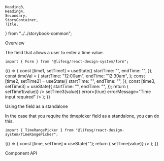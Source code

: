     Heading3,
    Heading4,
    Secondary,
    StoryContainer,
    Title,
} from "../../storybook-common";

<Meta title="Form/TimeRangePicker" component={Form.TimeRangePicker} />

<Title>Form.TimeRangePicker</Title>

<Secondary>Overview</Secondary>

The field that allows a user to enter a time value.

```tsx
import { Form } from "@lifesg/react-design-system/form";
```

<Canvas>
    <Story name="TimeRangePicker">
        {() => {
            const [time1, setTime1] = useState({
                startTime: "",
                endTime: "",
            });
            const timeVal = {
                startTime: "12:00am",
                endTime: "12:30am",
            };
            const [time2, setTime2] = useState({
                startTime: "",
                endTime: "",
            });
            const [time3, setTime3] = useState({
                startTime: "",
                endTime: "",
            });
            return (
                <StoryContainer>
                    <Container>
                        <Form.TimeRangePicker
                            label="This is a TimeRangePicker"
                            value={time1}
                            placeholder="From"
                            onChange={(value) => setTime1(value)}
                        />
                        <Form.TimeRangePicker
                            label="This is the disabled state"
                            placeholder="From"
                            disabled={true}
                        />
                        <Form.TimeRangePicker
                            label="This is the error state"
                            placeholder="From"
                            value={time3}
                            onChange={(value) => setTime3(value)}
                            error={true}
                            errorMessage="Time input required"
                        />
                        <Form.TimeRangePicker
                            label="This is read only state for timepicker"
                            value={timeVal}
                            readOnly={true}
                        />
                    </Container>
                </StoryContainer>
            );
        }}
    </Story>
</Canvas>

<Heading3>Using the field as a standalone</Heading3>

In the case that you require the timepicker field as a standalone, you can do this.

```tsx
import { TimeRangePicker } from "@lifesg/react-design-system/TimeRangePicker";
```

<Preview>
    <Story name="Standalone usage">
        {() => {
            const [time, setTime] = useState("");
            return (
                <StoryContainer>
                    <Container>
                        <TimeRangePicker
                            value={time}
                            onChange={(value) => setTime(value)}
                        />
                    </Container>
                </StoryContainer>
            );
        }}
    </Story>
</Preview>

<Secondary>Component API</Secondary>

<PropsTable />
